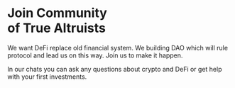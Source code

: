 
# Join Community <br /> of True Altruists

We want DeFi replace old financial system. 
We building DAO which will rule protocol and lead us on this way. 
Join us to make it happen.

<Contacts />

In our chats you can ask any questions about crypto and DeFi 
or get help with your first investments.

